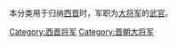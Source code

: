 本分类用于归纳[[西晋|西晋]]时，军职为[[大將軍_(中國)|大将军]]的[[武官|武官]]。

[[Category:西晋将军|Category:西晋将军]]
[[Category:晋朝大将军|Category:晋朝大将军]]